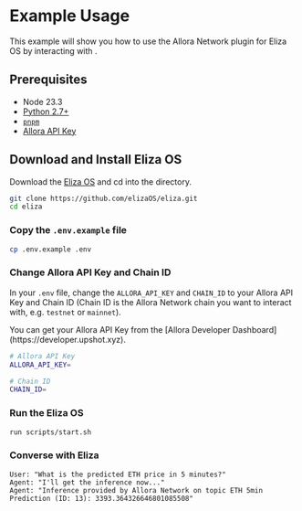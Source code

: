 
# Example Usage

This example will show you how to use the Allora Network plugin for Eliza OS by interacting with .

## Prerequisites

- Node 23.3
- [Python 2.7+](https://www.python.org/downloads/)
- [`pnpm`](https://pnpm.io/installation)
- [Allora API Key](https://developer.upshot.xyz)

## Download and Install Eliza OS

Download the [Eliza OS](https://github.com/elizaOS) and cd into the directory.

```bash
git clone https://github.com/elizaOS/eliza.git
cd eliza
```

### Copy the `.env.example` file

```bash
cp .env.example .env
```

### Change Allora API Key and Chain ID

In your `.env` file, change the `ALLORA_API_KEY` and `CHAIN_ID` to your Allora API Key and Chain ID (Chain ID is the Allora Network chain you want to interact with, e.g. `testnet` or `mainnet`).

<Callout type="info">
You can get your Allora API Key from the [Allora Developer Dashboard](https://developer.upshot.xyz).
</Callout>

```bash
# Allora API Key
ALLORA_API_KEY=

# Chain ID
CHAIN_ID=
```

### Run the Eliza OS

```bash
run scripts/start.sh
```

### Converse with Eliza

```plaintext
User: "What is the predicted ETH price in 5 minutes?"
Agent: "I'll get the inference now..."
Agent: "Inference provided by Allora Network on topic ETH 5min Prediction (ID: 13): 3393.364326646801085508"
```
